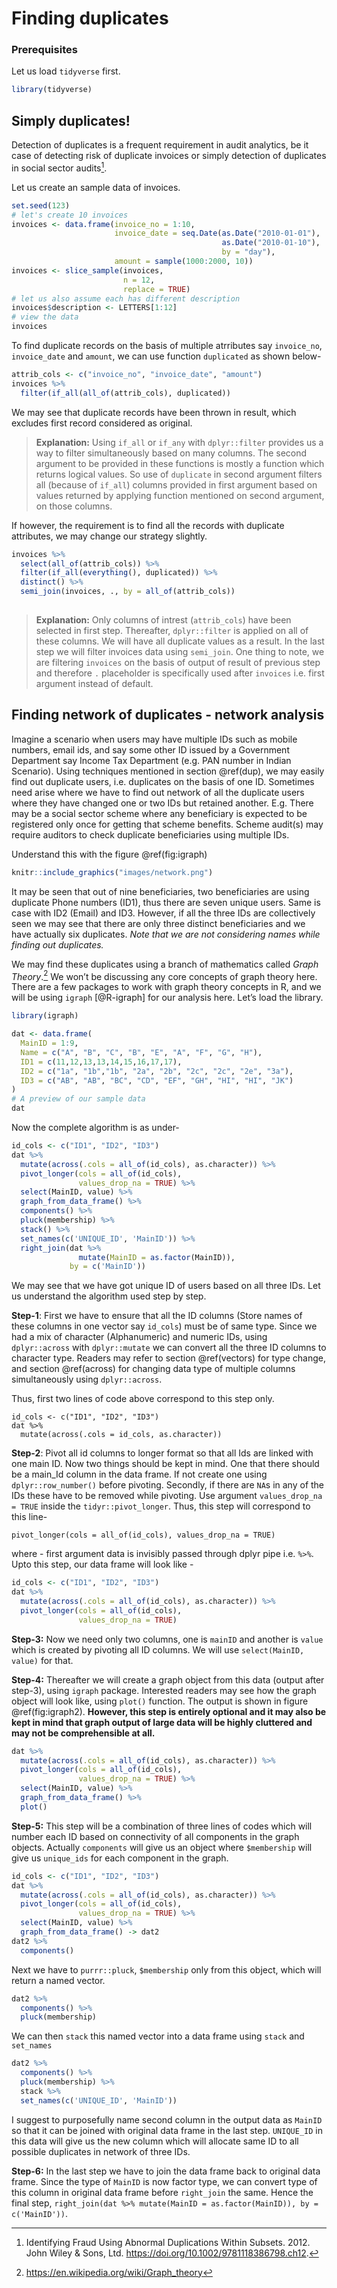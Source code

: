 # Finding duplicates

### Prerequisites {-}
Let us load `tidyverse` first.
```r
library(tidyverse)
```

## Simply duplicates! {#dup}

Detection of duplicates is a frequent requirement in audit analytics, be it case of detecting risk of duplicate invoices or simply detection of duplicates in social sector audits^[Identifying Fraud Using Abnormal Duplications Within Subsets. 2012. John Wiley & Sons, Ltd. [https://doi.org/10.1002/9781118386798.ch12](https://doi.org/10.1002/9781118386798.ch12).]. 

Let us create an sample data of invoices.
```r
set.seed(123)
# let's create 10 invoices
invoices <- data.frame(invoice_no = 1:10,
                       invoice_date = seq.Date(as.Date("2010-01-01"),
                                               as.Date("2010-01-10"), 
                                               by = "day"),
                       amount = sample(1000:2000, 10))
invoices <- slice_sample(invoices,
                         n = 12, 
                         replace = TRUE)
# let us also assume each has different description
invoices$description <- LETTERS[1:12]
# view the data
invoices
```
To find duplicate records on the basis of multiple atrributes say `invoice_no`, `invoice_date` and `amount`, we can use function `duplicated` as shown below-
```r
attrib_cols <- c("invoice_no", "invoice_date", "amount")
invoices %>% 
  filter(if_all(all_of(attrib_cols), duplicated))
```
We may see that duplicate records have been thrown in result, which excludes first record considered as original. 

>__Explanation:__ Using `if_all` or `if_any` with `dplyr::filter` provides us a way to filter simultaneously based on many columns.  The second argument to be provided in these functions is mostly a function which returns logical values.  So use of `duplicate` in second argument filters all (because of `if_all`) columns provided in first argument based on values returned by applying function mentioned on second argument, on those columns.

If however, the requirement is to find all the records with duplicate attributes, we may change our strategy slightly.

```r

invoices %>% 
  select(all_of(attrib_cols)) %>% 
  filter(if_all(everything(), duplicated)) %>% 
  distinct() %>% 
  semi_join(invoices, ., by = all_of(attrib_cols)) 
  
```

>__Explanation:__ Only columns of intrest (`attrib_cols`) have been selected in first step.  Thereafter, `dplyr::filter` is applied on all of these columns.  We will have all duplicate values as a result. In the last step we will filter invoices data using `semi_join`.  One thing to note, we are filtering `invoices` on the basis of output of result of previous step and therefore `.` placeholder is specifically used after `invoices` i.e. first argument instead of default.

## Finding network of duplicates - network analysis {#dup_net}
Imagine a scenario when users may have multiple IDs such as mobile numbers, email ids, and say some other ID issued by a Government Department say Income Tax Department (e.g. PAN number in Indian Scenario).  Using techniques mentioned in section \@ref(dup), we may easily find out duplicate users, i.e. duplicates on the basis of one ID.  Sometimes need arise where we have to find out network of all the duplicate users where they have changed one or two IDs but retained another. E.g. There may be a social sector scheme where any beneficiary is expected to be registered only once for getting that scheme benefits.  Scheme audit(s) may require auditors to check duplicate beneficiaries using multiple IDs.

Understand this with the figure \@ref(fig:igraph)
```r
knitr::include_graphics("images/network.png")
```
It may be seen that out of nine beneficiaries, two beneficiaries are using duplicate Phone numbers (ID1), thus there are seven unique users.  Same is case with ID2 (Email) and ID3.  However, if all the three IDs are collectively seen we may see that there are only three distinct beneficiaries and we have actually six duplicates. _Note that we are not considering names while finding out duplicates._

We may find these duplicates using a branch of mathematics called _Graph Theory_.^[[https://en.wikipedia.org/wiki/Graph_theory](https://en.wikipedia.org/wiki/Graph_theory)] We won't be discussing any core concepts of graph theory here.  There are a few packages to work with graph theory concepts in R, and we will be using `igraph` [@R-igraph] for our analysis here. Let's load the library.

```r
library(igraph)
```

```r
dat <- data.frame(
  MainID = 1:9,
  Name = c("A", "B", "C", "B", "E", "A", "F", "G", "H"),
  ID1 = c(11,12,13,13,14,15,16,17,17),
  ID2 = c("1a", "1b","1b", "2a", "2b", "2c", "2c", "2e", "3a"),
  ID3 = c("AB", "AB", "BC", "CD", "EF", "GH", "HI", "HI", "JK")
)
# A preview of our sample data
dat
```

Now the complete algorithm is as under-
```r
id_cols <- c("ID1", "ID2", "ID3")
dat %>% 
  mutate(across(.cols = all_of(id_cols), as.character)) %>% 
  pivot_longer(cols = all_of(id_cols), 
               values_drop_na = TRUE) %>% 
  select(MainID, value) %>% 
  graph_from_data_frame() %>%
  components() %>%
  pluck(membership) %>%
  stack() %>%
  set_names(c('UNIQUE_ID', 'MainID')) %>%
  right_join(dat %>% 
               mutate(MainID = as.factor(MainID)), 
             by = c('MainID'))
```

We may see that we have got unique ID of users based on all three IDs. Let us understand the algorithm used step by step.

__Step-1__: First we have to ensure that all the ID columns (Store names of these columns in one vector say `id_cols`) must be of same type.  Since we had a mix of character (Alphanumeric) and numeric IDs, using `dplyr::across` with `dplyr::mutate` we can convert all the three ID columns to character type. Readers may refer to section \@ref(vectors) for type change, and section \@ref(across) for changing data type of multiple columns simultaneously using `dplyr::across`.

Thus, first two lines of code above correspond to this step only.
```
id_cols <- c("ID1", "ID2", "ID3")
dat %>%
  mutate(across(.cols = id_cols, as.character))
```

__Step-2__: Pivot all id columns to longer format so that all Ids are linked with one main ID.  Now two things should be kept in mind.  One that there should be a main_Id column in the data frame.  If not create one using `dplyr::row_number()` before pivoting.  Secondly, if there are `NA`s in any of the IDs these have to be removed while pivoting.  Use argument `values_drop_na = TRUE` inside the `tidyr::pivot_longer`. Thus, this step will correspond to this line-
```
pivot_longer(cols = all_of(id_cols), values_drop_na = TRUE)
```
where - first argument data is invisibly passed through dplyr pipe i.e. `%>%`. Upto this step, our data frame will look like -
```r
id_cols <- c("ID1", "ID2", "ID3")
dat %>% 
  mutate(across(.cols = all_of(id_cols), as.character)) %>% 
  pivot_longer(cols = all_of(id_cols), 
               values_drop_na = TRUE)
```


__Step-3:__ Now we need only two columns, one is `mainID` and another is `value` which is created by pivoting all ID columns.  We will use `select(MainID, value)` for that.

__Step-4:__ Thereafter we will create a graph object from this data (output after step-3), using `igraph` package.  Interested readers may see how the graph object will look like, using `plot()` function. The output is shown in figure \@ref(fig:igraph2). __However, this step is entirely optional and it may also be kept in mind that graph output of large data will be highly cluttered and may not be comprehensible at all.__

```r
dat %>% 
  mutate(across(.cols = all_of(id_cols), as.character)) %>% 
  pivot_longer(cols = all_of(id_cols), 
               values_drop_na = TRUE) %>% 
  select(MainID, value) %>% 
  graph_from_data_frame() %>%
  plot()
```

__Step-5:__ This step will be a combination of three lines of codes which will number each ID based on connectivity of all components in the graph objects.  Actually `components` will give us an object where `$membership` will give us `unique_ids` for each component in the graph.
```r
id_cols <- c("ID1", "ID2", "ID3")
dat %>% 
  mutate(across(.cols = all_of(id_cols), as.character)) %>% 
  pivot_longer(cols = all_of(id_cols), 
               values_drop_na = TRUE) %>% 
  select(MainID, value) %>% 
  graph_from_data_frame() -> dat2
dat2 %>% 
  components()
```
Next we have to `purrr::pluck`, `$membership` only from this object, which will return a named vector.  
```r
dat2 %>% 
  components() %>% 
  pluck(membership)
```

We can then `stack` this named vector into a data frame using `stack` and `set_names`
```r
dat2 %>% 
  components() %>% 
  pluck(membership) %>% 
  stack %>% 
  set_names(c('UNIQUE_ID', 'MainID'))
```

I suggest to purposefully name second column in the output data as `MainID` so that it can be joined with original data frame in the last step.  `UNIQUE_ID` in this data will give us the new column which will allocate same ID to all possible duplicates in network of three IDs.

__Step-6:__ In the last step we have to join the data frame back to original data frame.  Since the type of `MainID` is now factor type, we can convert type of this column in original data frame before `right_join` the same.  Hence the final step, `right_join(dat %>% mutate(MainID = as.factor(MainID)), by = c('MainID'))`.

